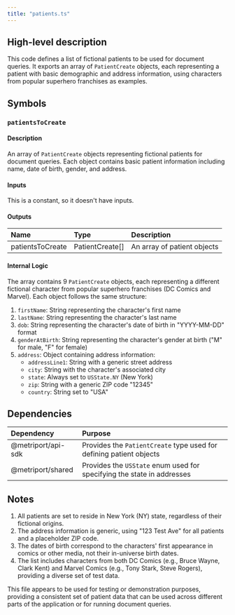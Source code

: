 ```yaml
---
title: "patients.ts"
---
```


## High-level description
This code defines a list of fictional patients to be used for document queries. It exports an array of `PatientCreate` objects, each representing a patient with basic demographic and address information, using characters from popular superhero franchises as examples.

## Symbols

### `patientsToCreate`
#### Description
An array of `PatientCreate` objects representing fictional patients for document queries. Each object contains basic patient information including name, date of birth, gender, and address.

#### Inputs
This is a constant, so it doesn't have inputs.

#### Outputs
| Name | Type | Description |
|:-----|:-----|:------------|
| patientsToCreate | PatientCreate[] | An array of patient objects |

#### Internal Logic
The array contains 9 `PatientCreate` objects, each representing a different fictional character from popular superhero franchises (DC Comics and Marvel). Each object follows the same structure:

1. `firstName`: String representing the character's first name
2. `lastName`: String representing the character's last name
3. `dob`: String representing the character's date of birth in "YYYY-MM-DD" format
4. `genderAtBirth`: String representing the character's gender at birth ("M" for male, "F" for female)
5. `address`: Object containing address information:
   - `addressLine1`: String with a generic street address
   - `city`: String with the character's associated city
   - `state`: Always set to `USState.NY` (New York)
   - `zip`: String with a generic ZIP code "12345"
   - `country`: String set to "USA"

## Dependencies
| Dependency | Purpose |
|:-----------|:--------|
| @metriport/api-sdk | Provides the `PatientCreate` type used for defining patient objects |
| @metriport/shared | Provides the `USState` enum used for specifying the state in addresses |

## Notes
1. All patients are set to reside in New York (NY) state, regardless of their fictional origins.
2. The address information is generic, using "123 Test Ave" for all patients and a placeholder ZIP code.
3. The dates of birth correspond to the characters' first appearance in comics or other media, not their in-universe birth dates.
4. The list includes characters from both DC Comics (e.g., Bruce Wayne, Clark Kent) and Marvel Comics (e.g., Tony Stark, Steve Rogers), providing a diverse set of test data.

This file appears to be used for testing or demonstration purposes, providing a consistent set of patient data that can be used across different parts of the application or for running document queries.